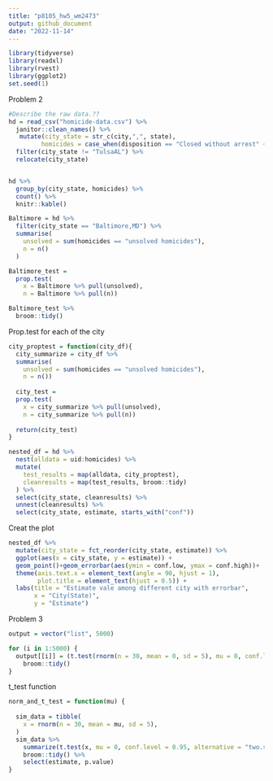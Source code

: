 ```yaml
---
title: "p8105_hw5_wm2473"
output: github_document
date: "2022-11-14"
---
```


```r
library(tidyverse)
library(readxl)
library(rvest)
library(ggplot2)
set.seed(1)

```

Problem 2
```r
#Describe the raw data.?? 
hd = read_csv("homicide-data.csv") %>% 
  janitor::clean_names() %>% 
   mutate(city_state = str_c(city,",", state), 
         homicides = case_when(disposition == "Closed without arrest" ~ "unsolved homicides", disposition == "Open/No arrest" ~ "unsolved homicides", disposition == "Closed by arrest" ~ "solved homicides")) %>%
  filter(city_state != "TulsaAL") %>% 
  relocate(city_state)


hd %>% 
  group_by(city_state, homicides) %>% 
  count() %>% 
  knitr::kable()
```


```r
Baltimore = hd %>%
  filter(city_state == "Baltimore,MD") %>%  
  summarise(
    unsolved = sum(homicides == "unsolved homicides"),
    n = n()
  )

Baltimore_test = 
  prop.test(
    x = Baltimore %>% pull(unsolved),
    n = Baltimore %>% pull(n))

Baltimore_test %>% 
  broom::tidy() 
```

Prop.test for each of the city
```r
city_proptest = function(city_df){
  city_summarize = city_df %>%
  summarise(
    unsolved = sum(homicides == "unsolved homicides"),
    n = n())
  
  city_test = 
  prop.test(
    x = city_summarize %>% pull(unsolved),
    n = city_summarize %>% pull(n))
  
  return(city_test)
}
```

```r
nested_df = hd %>%
  nest(alldata = uid:homicides) %>% 
  mutate(
    test_results = map(alldata, city_proptest),
    cleanresults = map(test_results, broom::tidy)
  ) %>% 
  select(city_state, cleanresults) %>% 
  unnest(cleanresults) %>% 
  select(city_state, estimate, starts_with("conf"))
```
Creat the plot
```r
nested_df %>% 
  mutate(city_state = fct_reorder(city_state, estimate)) %>%
  ggplot(aes(x = city_state, y = estimate)) +
  geom_point()+geom_errorbar(aes(ymin = conf.low, ymax = conf.high))+
  theme(axis.text.x = element_text(angle = 90, hjust = 1), 
        plot.title = element_text(hjust = 0.5)) +
  labs(title = "Estimate vale among different city with errorbar",
       x = "City(State)",
       y = "Estimate") 
```

Problem 3
```r
output = vector("list", 5000)

for (i in 1:5000) {
  output[[i]] = (t.test(rnorm(n = 30, mean = 0, sd = 5), mu = 0, conf.level = 0.95)) %>% 
    broom::tidy()
}

```

t_test function
```r
norm_and_t_test = function(mu) {
  
  sim_data = tibble(
    x = rnorm(n = 30, mean = mu, sd = 5),
  )  
  sim_data %>%
    summarize(t.test(x, mu = 0, conf.level = 0.95, alternative = "two.sided")) %>%
    broom::tidy() %>% 
    select(estimate, p.value)
}

```

